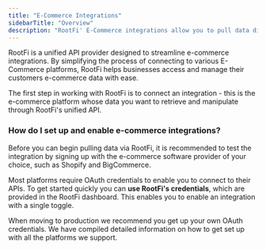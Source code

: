 ```yaml
---
title: "E-Commerce Integrations"
sidebarTitle: "Overview"
description: "RootFi' E-Commerce integrations allow you to pull data directly from your customer’s E-Commerce software in real-time."
---
```


RootFi is a unified API provider designed to streamline e-commerce integrations. By simplifying the process of connecting to various E-Commerce platforms, RootFi helps businesses access and manage their customers e-commerce data with ease.

The first step in working with RootFi is to connect an integration - this is the e-commerce platform whose data you want to retrieve and manipulate through RootFi's unified API.

### How do I set up and enable e-commerce integrations?

Before you can begin pulling data via RootFi, it is recommended to test the integration by signing up with the e-commerce software provider of your choice, such as Shopify and BigCommerce.

Most platforms require OAuth credentials to enable you to connect to their APIs. To get started quickly you can **use RootFi's credentials**, which are provided in the RootFi dashboard. This enables you to enable an integration with a single toggle.

When moving to production we recommend you get up your own OAuth credentials. We have compiled detailed information on how to get set up with all the platforms we support.
